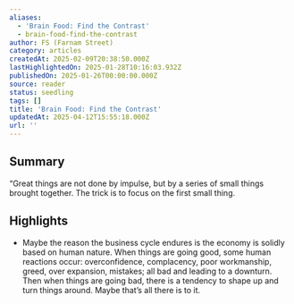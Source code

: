 ```yaml
---
aliases:
  - 'Brain Food: Find the Contrast'
  - brain-food-find-the-contrast
author: FS (Farnam Street)
category: articles
createdAt: 2025-02-09T20:38:50.000Z
lastHighlightedOn: 2025-01-28T10:16:03.932Z
publishedOn: 2025-01-26T00:00:00.000Z
source: reader
status: seedling
tags: []
title: 'Brain Food: Find the Contrast'
updatedAt: 2025-04-12T15:55:18.000Z
url: ''
---
```

## Summary

“Great things are not done by impulse, but by a series of small things brought together. The trick is to focus on the first small thing.

## Highlights

- Maybe the reason the business cycle endures is the economy is solidly based on human nature. When things are going good, some human reactions occur: overconfidence, complacency, poor workmanship, greed, over expansion, mistakes; all bad and leading to a downturn. Then when things are going bad, there is a tendency to shape up and turn things around. Maybe that’s all there is to it.
